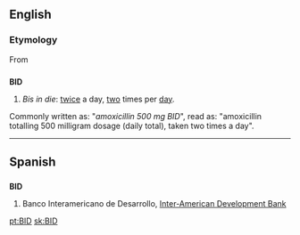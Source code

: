 {{wikipedia|dab=bid}}
{{also|bid}}
==English==

===Etymology===
From {{etyl|la}} {{term|bis|lang=la}} {{term|lang=la|in}} {{term|lang=la|die}}{{attention|la|please confirm and add diacritics}}

==={{initialism}}===
'''BID'''

# {{medicine}} ''Bis in die'': [[twice]] a day, [[two]] times per [[day]].
Commonly written as: "''amoxicillin 500 mg BID''",  read as: "amoxicillin totalling 500 milligram dosage (daily total), taken two times a day".

----

==Spanish==

==={{abbreviation|es}}===
'''BID'''

# Banco Interamericano de Desarrollo, [[Inter-American Development Bank]]

[[pt:BID]]
[[sk:BID]]